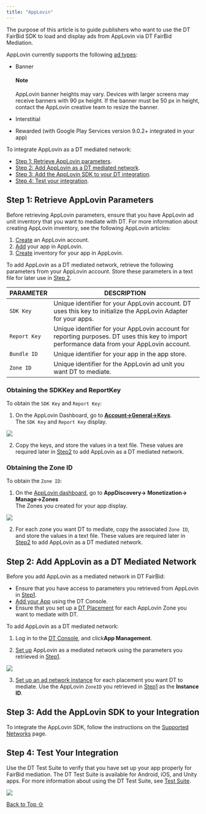 ```yaml
---
title: "AppLovin"
---
```


The purpose of this article is to guide publishers who want to use the DT FairBid SDK to load and display ads from AppLovin via DT FairBid Mediation.

AppLovin currently supports the following [ad types](https://developer.digitalturbine.com/hc/en-us/articles/360010915358-Ad-Types-and-Placement-ID):

* Banner

  #### Note

  AppLovin banner heights may vary. Devices with larger screens may receive banners with 90 px height. If the banner must be 50 px in height, contact the AppLovin creative team to resize the banner.

* Interstitial

* Rewarded (with Google Play Services version 9.0.2+ integrated in your app)

To integrate AppLovin as a DT mediated network:

* [Step 1: Retrieve AppLovin parameters](#step-1%3A-retrieve-applovin-parametersK).
* [Step 2: Add AppLovin as a DT mediated network](#step-2%3A-add-applovin-as-a-dt-mediated-network).
* [Step 3: Add the AppLovin SDK to your DT integration](#step-3%3A-add-the-applovin-sdk-to-your-integration).
* [Step 4: Test your integration](#step-4%3A-test-your-integration).

## Step 1: Retrieve AppLovin Parameters

Before retrieving AppLovin parameters, ensure that you have AppLovin ad unit inventory that you want to mediate with DT. For more information about creating AppLovin inventory, see the following AppLovin articles:

1. [Create](https://www.applovin.com/signup) an AppLovin account.
2. [Add](https://developers.applovin.com/en/max/getting-started/#add-your-app) your app in AppLovin.
3. [Create](https://developers.applovin.com/en/max/getting-started/#add-your-ad-unit) inventory for your app in AppLovin.

To add AppLovin as a DT mediated network, retrieve the following parameters from your AppLovin account. Store these parameters in a text file for later use in [Step 2](#h_01J50NKB5E26QXDPST5GZ1YSPP).

| PARAMETER    | DESCRIPTION                                                                                                                                 |
| ------------ | ------------------------------------------------------------------------------------------------------------------------------------------- |
| `SDK Key`    | Unique identifier for your AppLovin account. DT uses this key to initialize the AppLovin Adapter for your apps.                             |
| `Report Key` | Unique identifier for your AppLovin account for reporting purposes. DT uses this key to import performance data from your AppLovin account. |
| `Bundle ID`  | Unique identifier for your app in the app store.                                                                                            |
| `Zone ID`    | Unique identifier for the AppLovin ad unit you want DT to mediate.                                                                          |

### Obtaining the SDKKey and ReportKey

To obtain the `SDK Key` and `Report Key`:

1. On the AppLovin Dashboard, go to [**Account→General→Keys**](https://dash.applovin.com/o/account#keys).\
   The `SDK Key` and `Report Key` display.

<Frame caption="AppLovin Dashboard Keys page">
  <img src="https://developer.digitalturbine.com/hc/article_attachments/360010848958" />
</Frame>

2. Copy the keys, and store the values in a text file. These values are required later in [Step2](#h_01J50NKB5E26QXDPST5GZ1YSPP) to add AppLovin as a DT mediated network.

### Obtaining the Zone ID

To obtain the `Zone ID`:

1. On the [AppLovin dashboard](https://dash.applovin.com/), go to **AppDiscovery→ Monetization→ Manage→Zones**\
   The Zones you created for your app display.

<Frame caption="AppLovin Dashboard Zones page">
  <img src="https://developer.digitalturbine.com/hc/article_attachments/360010774997" />
</Frame>

2. For each zone you want DT to mediate, copy the associated `Zone ID`, and store the values in a text file. These values are required later in [Step2](#h_01J50NKB5E26QXDPST5GZ1YSPP) to add AppLovin as a DT mediated network.

## Step 2: Add AppLovin as a DT Mediated Network

Before you add AppLovin as a mediated network in DT FairBid:

* Ensure that you have access to parameters you retrieved from AppLovin in [Step1](#h_01J50NKB5EYMZKNFBN6S3ZFQCK).
* [Add your App](https://developer.digitalturbine.com/hc/en-us/articles/14755391313308-Adding-an-App) using the DT Console.
* Ensure that you set up a [DT Placement](/hc/en-us/articles/15005035293468 "Create a DT placement") for each AppLovin Zone you want to mediate with DT.

To add AppLovin as a DT mediated network:

1. Log in to the [DT Console](https://console.fyber.com/), and click**App Management**.

2) [Set up](/hc/en-us/articles/15005016082972) AppLovin as a mediated network using the parameters you retrieved in [Step1](#h_01J50NKB5EYMZKNFBN6S3ZFQCK).

<Frame caption="AppLovin parameters for DT integration">
  <img src="https://developer.digitalturbine.com/hc/article_attachments/9411710992285" />
</Frame>

3. [Set up an ad network instance](/hc/en-us/articles/15111147606428-Setting-Up-Instances) for each placement you want DT to mediate. Use the AppLovin `ZoneID` you retrieved in [Step1](#h_01J50NKB5EYMZKNFBN6S3ZFQCK) as the **Instance ID**.

## Step 3: Add the AppLovin SDK to your Integration

To integrate the AppLovin SDK, follow the instructions on the [Supported Networks](https://developer.digitalturbine.com/hc/en-us/articles/360010077777-Supported-Networks) page.

## Step 4: Test Your Integration

Use the DT Test Suite to verify that you have set up your app properly for FairBid mediation. The DT Test Suite is available for Android, iOS, and Unity apps. For more information about using the DT Test Suite, see [Test Suite](https://developer.digitalturbine.com/hc/en-us/articles/16840582428316-Test-Suite "Using the DT Test Suite").

<Frame caption="DT Test Suite screen showing app is ready for mediation">
  <img src="https://developer.digitalturbine.com/hc/article_attachments/17017418803868" />
</Frame>

[Back to Top ⇧](#top)
